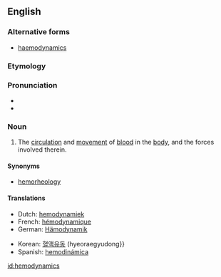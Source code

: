 ==English==
===Alternative forms===
*[[haemodynamics]]

===Etymology===

{{prefix|hemo|dynamics}}

===Pronunciation===

*{{IPA|ˌhimoʊdaɪˈnæmɪks}}
*{{rhymes|æmɪks}}

===Noun===
{{en-noun|-}}
{{wikipedia}}

#{{medicine}} The [[circulation]] and [[movement]] of [[blood]] in the [[body]], and the forces involved therein.

====Synonyms====
*[[hemorheology]]

====Translations====
{{trans-top|circulation of blood}}
*Dutch: [[hemodynamiek]]
*French: [[hémodynamique]]
*German: [[Hämodynamik]] {{f}}
{{trans-mid}}
*Korean: [[혈액유동]] (hyeoraegyudong}}
*Spanish: [[hemodinámica]] {{f}}
{{trans-bottom}}

[[id:hemodynamics]]